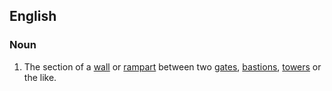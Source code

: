 ==English==

===Noun===
{{en-noun|head=[[fortification]] [[curtain]]}}

# {{context|architecture}} The section of a [[wall]] or [[rampart]] between two [[gates]], [[bastion]]s, [[tower]]s or the like.